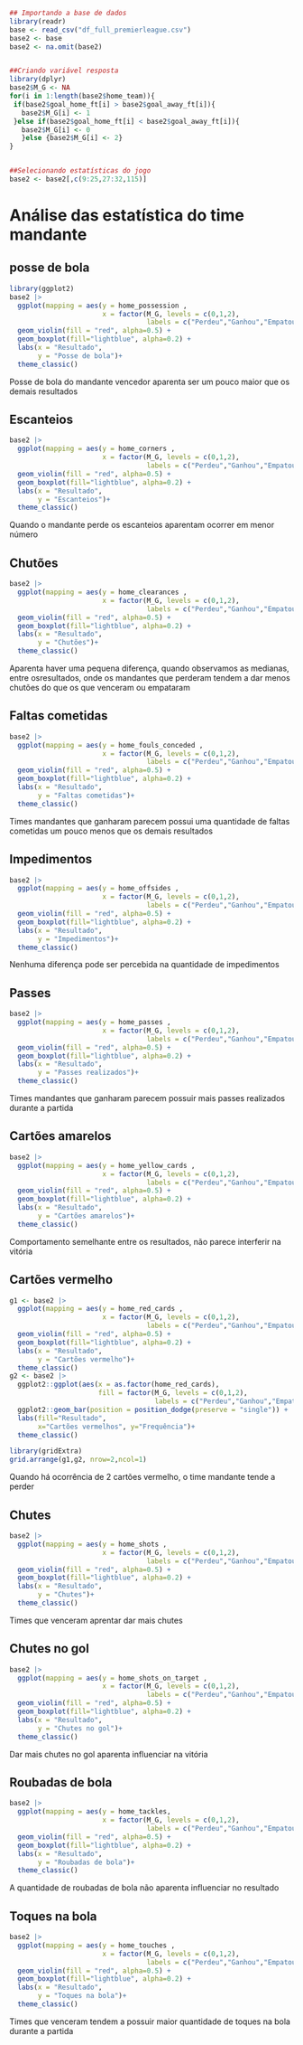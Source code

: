 
```r
## Importando a base de dados
library(readr)
base <- read_csv("df_full_premierleague.csv")
base2 <- base
base2 <- na.omit(base2)


##Criando variável resposta
library(dplyr)
base2$M_G <- NA
for(i in 1:length(base2$home_team)){
 if(base2$goal_home_ft[i] > base2$goal_away_ft[i]){
   base2$M_G[i] <- 1
 }else if(base2$goal_home_ft[i] < base2$goal_away_ft[i]){
   base2$M_G[i] <- 0
   }else {base2$M_G[i] <- 2}
}


##Selecionando estatísticas do jogo
base2 <- base2[,c(9:25,27:32,115)]

```

# Análise das estatística do time mandante

## posse de bola
```r
library(ggplot2)
base2 |>  
  ggplot(mapping = aes(y = home_possession , 
                       x = factor(M_G, levels = c(0,1,2),
                                  labels = c("Perdeu","Ganhou","Empatou"))))  +
  geom_violin(fill = "red", alpha=0.5) + 
  geom_boxplot(fill="lightblue", alpha=0.2) +
  labs(x = "Resultado", 
       y = "Posse de bola")+
  theme_classic()

```
Posse de bola do mandante vencedor aparenta ser um pouco maior que os demais resultados


## Escanteios
```r
base2 |>  
  ggplot(mapping = aes(y = home_corners , 
                       x = factor(M_G, levels = c(0,1,2),
                                  labels = c("Perdeu","Ganhou","Empatou"))))  +
  geom_violin(fill = "red", alpha=0.5) + 
  geom_boxplot(fill="lightblue", alpha=0.2) +
  labs(x = "Resultado", 
       y = "Escanteios")+
  theme_classic()

```
Quando o mandante perde os escanteios aparentam ocorrer em menor número

## Chutões
```r
base2 |>  
  ggplot(mapping = aes(y = home_clearances , 
                       x = factor(M_G, levels = c(0,1,2),
                                  labels = c("Perdeu","Ganhou","Empatou")))) +
  geom_violin(fill = "red", alpha=0.5) + 
  geom_boxplot(fill="lightblue", alpha=0.2) + 
  labs(x = "Resultado", 
       y = "Chutões")+
  theme_classic()
```
Aparenta haver uma pequena diferença, quando observamos as medianas, entre osresultados, onde os mandantes que perderam tendem a dar menos chutões do que os que venceram ou empataram


## Faltas cometidas
```r
base2 |>  
  ggplot(mapping = aes(y = home_fouls_conceded , 
                       x = factor(M_G, levels = c(0,1,2),
                                  labels = c("Perdeu","Ganhou","Empatou"))))  +
  geom_violin(fill = "red", alpha=0.5) + 
  geom_boxplot(fill="lightblue", alpha=0.2) +
  labs(x = "Resultado", 
       y = "Faltas cometidas")+
  theme_classic()

```
Times mandantes que ganharam parecem possui uma quantidade de faltas cometidas um pouco menos que os demais resultados


## Impedimentos 
```r
base2 |>  
  ggplot(mapping = aes(y = home_offsides , 
                       x = factor(M_G, levels = c(0,1,2),
                                  labels = c("Perdeu","Ganhou","Empatou"))))  +
  geom_violin(fill = "red", alpha=0.5) + 
  geom_boxplot(fill="lightblue", alpha=0.2) +
  labs(x = "Resultado", 
       y = "Impedimentos")+
  theme_classic()

```
Nenhuma diferença pode ser percebida na quantidade de impedimentos


## Passes
```r
base2 |>  
  ggplot(mapping = aes(y = home_passes , 
                       x = factor(M_G, levels = c(0,1,2),
                                  labels = c("Perdeu","Ganhou","Empatou"))))  +
  geom_violin(fill = "red", alpha=0.5) + 
  geom_boxplot(fill="lightblue", alpha=0.2) +
  labs(x = "Resultado", 
       y = "Passes realizados")+
  theme_classic()
```
Times mandantes que ganharam parecem possuir mais passes realizados durante a partida


## Cartões amarelos
```r
base2 |>  
  ggplot(mapping = aes(y = home_yellow_cards , 
                       x = factor(M_G, levels = c(0,1,2),
                                  labels = c("Perdeu","Ganhou","Empatou"))))  +
  geom_violin(fill = "red", alpha=0.5) + 
  geom_boxplot(fill="lightblue", alpha=0.2) +
  labs(x = "Resultado", 
       y = "Cartões amarelos")+
  theme_classic()


```
Comportamento semelhante entre os resultados, não parece interferir na vitória


## Cartões vermelho
```r
g1 <- base2 |>  
  ggplot(mapping = aes(y = home_red_cards , 
                       x = factor(M_G, levels = c(0,1,2),
                                  labels = c("Perdeu","Ganhou","Empatou"))))  +
  geom_violin(fill = "red", alpha=0.5) + 
  geom_boxplot(fill="lightblue", alpha=0.2) +
  labs(x = "Resultado", 
       y = "Cartões vermelho")+
  theme_classic()
g2 <- base2 |> 
  ggplot2::ggplot(aes(x = as.factor(home_red_cards),
                      fill = factor(M_G, levels = c(0,1,2),
                                    labels = c("Perdeu","Ganhou","Empatou"))))+
  ggplot2::geom_bar(position = position_dodge(preserve = "single")) +
  labs(fill="Resultado",
       x="Cartões vermelhos", y="Frequência")+
  theme_classic()

library(gridExtra)
grid.arrange(g1,g2, nrow=2,ncol=1)
```
Quando há ocorrência de 2 cartões vermelho, o time mandante tende a perder


## Chutes
```r
base2 |>  
  ggplot(mapping = aes(y = home_shots , 
                       x = factor(M_G, levels = c(0,1,2),
                                  labels = c("Perdeu","Ganhou","Empatou"))))  +
  geom_violin(fill = "red", alpha=0.5) + 
  geom_boxplot(fill="lightblue", alpha=0.2) +
  labs(x = "Resultado", 
       y = "Chutes")+
  theme_classic()
```
Times que venceram aprentar dar mais chutes


## Chutes no gol
```r
base2 |>  
  ggplot(mapping = aes(y = home_shots_on_target , 
                       x = factor(M_G, levels = c(0,1,2),
                                  labels = c("Perdeu","Ganhou","Empatou"))))  +
  geom_violin(fill = "red", alpha=0.5) + 
  geom_boxplot(fill="lightblue", alpha=0.2) +
  labs(x = "Resultado", 
       y = "Chutes no gol")+
  theme_classic()
```
Dar mais chutes no gol aparenta influenciar na vitória


## Roubadas de bola
```r
base2 |>  
  ggplot(mapping = aes(y = home_tackles, 
                       x = factor(M_G, levels = c(0,1,2),
                                  labels = c("Perdeu","Ganhou","Empatou"))))  +
  geom_violin(fill = "red", alpha=0.5) + 
  geom_boxplot(fill="lightblue", alpha=0.2) +
  labs(x = "Resultado", 
       y = "Roubadas de bola")+
  theme_classic()
```
A quantidade de roubadas de bola não aparenta influenciar no resultado


## Toques na bola
```r
base2 |>  
  ggplot(mapping = aes(y = home_touches , 
                       x = factor(M_G, levels = c(0,1,2),
                                  labels = c("Perdeu","Ganhou","Empatou"))))  +
  geom_violin(fill = "red", alpha=0.5) + 
  geom_boxplot(fill="lightblue", alpha=0.2) +
  labs(x = "Resultado", 
       y = "Toques na bola")+
  theme_classic()
```
Times que venceram tendem a possuir maior quantidade de toques na bola durante a partida